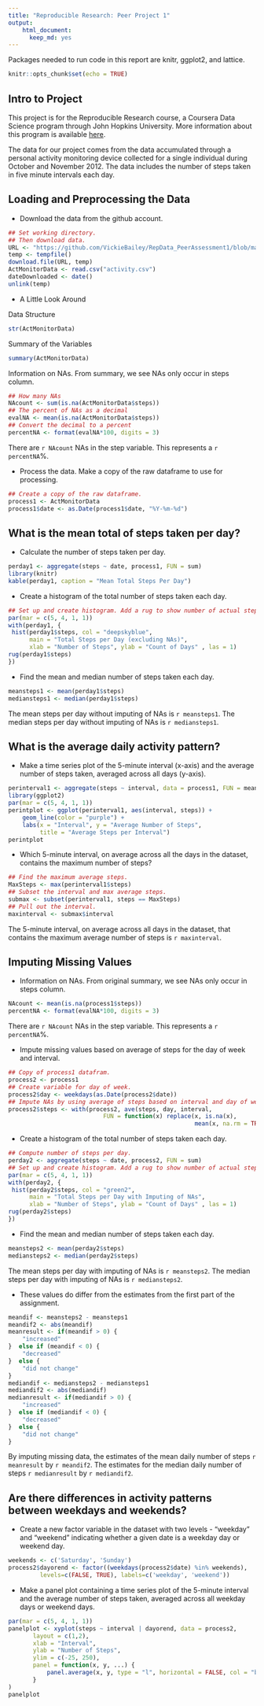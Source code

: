 ---
title: "Reproducible Research: Peer Project 1"
output:
    html_document:
      keep_md: yes
---
Packages needed to run code in this report are knitr, ggplot2, and lattice.
```{r setup, include=FALSE}
knitr::opts_chunk$set(echo = TRUE)
```

## Intro to Project
This project is for the Reproducible Research course, a Coursera Data Science 
program through John Hopkins University. More information about this program is
available [here](https://www.coursera.org/specializations/jhu-data-science).

The data for our project comes from the data accumulated through a personal 
activity monitoring device collected for a single individual during October and
November 2012. The data includes the number of steps taken in five minute
intervals each day.

## Loading and Preprocessing the Data
* Download the data from the github account.

```{r Getting the Data}
## Set working directory.
## Then download data.
URL <- "https://github.com/VickieBailey/RepData_PeerAssessment1/blob/master/activity.zip?raw=true"
temp <- tempfile()
download.file(URL, temp)
ActMonitorData <- read.csv("activity.csv")
dateDownloaded <- date()
unlink(temp)
```

* A Little Look Around

Data Structure
```{r Structure of data}
str(ActMonitorData)
```

Summary of the Variables
```{r Summary of Variables}
summary(ActMonitorData)
```

Information on NAs. From summary, we see NAs only occur in steps column.
```{r Information on NAs }
## How many NAs
NAcount <- sum(is.na(ActMonitorData$steps))
## The percent of NAs as a decimal
evalNA <- mean(is.na(ActMonitorData$steps))
## Convert the decimal to a percent
percentNA <- format(evalNA*100, digits = 3)
```
There are `r NAcount` NAs in the step variable.
This represents a `r percentNA`%.

* Process the data. Make a copy of the raw dataframe to use for processing.
```{r New Dataframe and Date Class}
## Create a copy of the raw dataframe.
process1 <- ActMonitorData
process1$date <- as.Date(process1$date, "%Y-%m-%d")
```

## What is the mean total of steps taken per day?

* Calculate the number of steps taken per day.
```{r Steps per day, results = 'asis'}
perday1 <- aggregate(steps ~ date, process1, FUN = sum)
library(knitr)
kable(perday1, caption = "Mean Total Steps Per Day")
```



* Create a histogram of the total number of steps taken each day.
```{r Number of Steps per Day, fig.height = 4}
## Set up and create histogram. Add a rug to show number of actual steps.
par(mar = c(5, 4, 1, 1))
with(perday1, {
 hist(perday1$steps, col = "deepskyblue", 
      main = "Total Steps per Day (excluding NAs)",
      xlab = "Number of Steps", ylab = "Count of Days" , las = 1)
rug(perday1$steps)   
})
```

* Find the mean and median number of steps taken each day.
```{r Mean and Median}
meansteps1 <- mean(perday1$steps)
mediansteps1 <- median(perday1$steps)
```
The mean steps per day without imputing of NAs is `r meansteps1`.
The median steps per day without imputing of NAs is `r mediansteps1`.


## What is the average daily activity pattern?
* Make a time series plot of the 5-minute interval (x-axis) and the average 
number of steps taken, averaged across all days (y-axis).
```{r Time Series Plot 1, fig.height = 4}
perinterval1 <- aggregate(steps ~ interval, data = process1, FUN = mean)
library(ggplot2)
par(mar = c(5, 4, 1, 1))
perintplot <- ggplot(perinterval1, aes(interval, steps)) +
    geom_line(color = "purple") +
    labs(x = "Interval", y = "Average Number of Steps",
         title = "Average Steps per Interval")
perintplot
```

* Which 5-minute interval, on average across all the days in the dataset, 
contains the maximum number of steps?
```{r Max Steps Interval}
## Find the maximum average steps.
MaxSteps <- max(perinterval1$steps)
## Subset the interval and max average steps.
submax <- subset(perinterval1, steps == MaxSteps)
## Pull out the interval.
maxinterval <- submax$interval
```
The 5-minute interval, on average across all days in the dataset, that contains 
the maximum average number of steps is `r maxinterval`.


## Imputing Missing Values
* Information on NAs. From original summary, we see NAs only occur in steps column.
```{r Count and Percent of NAs}
NAcount <- mean(is.na(process1$steps))
percentNA <- format(evalNA*100, digits = 3)
```
There are `r NAcount` NAs in the step variable.
This represents a `r percentNA`%.

* Impute missing values based on average of steps for the day of week and interval.
```{r Give values to NAs}
## Copy of process1 datafram.
process2 <- process1
## Create variable for day of week.
process2$day <- weekdays(as.Date(process2$date))
## Impute NAs by using average of steps based on interval and day of week.
process2$steps <- with(process2, ave(steps, day, interval,
                           FUN = function(x) replace(x, is.na(x), 
                                                     mean(x, na.rm = TRUE))))
```

* Create a histogram of the total number of steps taken each day.
```{r Histogram for Imputed Steps per Day, fig.height = 4}
## Compute number of steps per day.
perday2 <- aggregate(steps ~ date, process2, FUN = sum)
## Set up and create histogram. Add a rug to show number of actual steps.
par(mar = c(5, 4, 1, 1))
with(perday2, {
 hist(perday2$steps, col = "green2", 
      main = "Total Steps per Day with Imputing of NAs", 
      xlab = "Number of Steps", ylab = "Count of Days" , las = 1)
rug(perday2$steps)   
})
```

* Find the mean and median number of steps taken each day.
```{r Mean and Median}
meansteps2 <- mean(perday2$steps)
mediansteps2 <- median(perday2$steps)
```
The mean steps per day with imputing of NAs is `r meansteps2`.
The median steps per day with imputing of NAs is `r mediansteps2`.

* These values do differ from the estimates from the first part of the assignment.
``` {r Impact of Imputing}
meandif <- meansteps2 - meansteps1
meandif2 <- abs(meandif)
meanresult <- if(meandif > 0) {
    "increased"
}  else if (meandif < 0) {
    "decreased"
}  else {
    "did not change"
}
mediandif <- mediansteps2 - mediansteps1
mediandif2 <- abs(mediandif)
medianresult <- if(mediandif > 0) {
    "increased"
}  else if (mediandif < 0) {
    "decreased"
}  else {
    "did not change"
}
```
By imputing missing data, the estimates of the mean daily number of 
steps `r meanresult` by `r meandif2`.
The estimates for the median daily number of steps `r medianresult` by `r mediandif2`.


## Are there differences in activity patterns between weekdays and weekends?
* Create a new factor variable in the dataset with two levels - "weekday" and 
"weekend" indicating whether a given date is a weekday day or weekend day.
``` {r Weekday or Weekend}
weekends <- c('Saturday', 'Sunday')
process2$dayorend <- factor((weekdays(process2$date) %in% weekends), 
         levels=c(FALSE, TRUE), labels=c('weekday', 'weekend'))
```

* Make a panel plot containing a time series plot of the 5-minute interval and 
the average number of steps taken, averaged across all weekday days or weekend days.
``` {r Time Series Plot 2, fig.height = 4}
par(mar = c(5, 4, 1, 1))
panelplot <- xyplot(steps ~ interval | dayorend, data = process2, 
       layout = c(1,2),
       xlab = "Interval", 
       ylab = "Number of Steps",
       ylim = c(-25, 250),
       panel = function(x, y, ...) {
           panel.average(x, y, type = "l", horizontal = FALSE, col = "blue")
       }
)
panelplot
```

